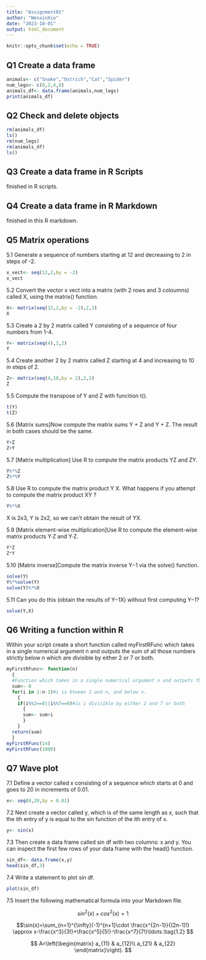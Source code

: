 ```yaml
---
title: "Assignment01"
author: "WenxinXie"
date: "2023-10-01"
output: html_document
---
```


```r
knitr::opts_chunk$set(echo = TRUE)
```

## Q1 Create a data frame

```r
animals<- c("Snake","Ostrich","Cat","Spider")
num_legs<- c(0,2,4,8)
animals_df<- data.frame(animals,num_legs)
print(animals_df)
```

## Q2 Check and delete objects

```r
rm(animals_df)
ls()
rm(num_legs)
rm(animals_df)
ls()

```

## Q3 Create a data frame in R Scripts

finished in R scripts.

## Q4 Create a data frame in R Markdown

finished in this R markdown.

## Q5 Matrix operations

5.1 Generate a sequence of numbers starting at 12 and decreasing to 2 in steps of -2.

```r
x_vect<- seq(12,2,by = -2)
x_vect
```

5.2 Convert the vector x vect into a matrix (with 2 rows and 3 coloumns) called X, using the matrix() function.

```r
X<- matrix(seq(12,2,by = -2),2,3)
X
```

5.3 Create a 2 by 2 matrix called Y consisting of a sequence of four numbers from 1-4.

```R
Y<- matrix(seq(4),2,2)
Y
```

5.4 Create another 2 by 2 matrix called Z starting at 4 and increasing to 10 in steps of 2.

```r
Z<- matrix(seq(4,10,by = 2),2,2)
Z
```

5.5 Compute the transpose of Y and Z with funcition t().

```r
t(Y)
t(Z)
```

5.6 [Matrix sums]Now compute the matrix sums Y + Z and Y + Z. The result in both cases should be the same.

```r
Y+Z
Z+Y
```

5.7 [Matrix multiplication] Use R to compute the matrix products YZ and ZY.

```r
Y%*%Z
Z%*%Y
```

5.8 Use R to compute the matrix product Y X. What happens if you attempt to compute the matrix product XY ?

```r
Y%*%X
```

X is 2x3, Y is 2x2, so we can't obtain the result of YX.

5.9 [Matrix element-wise multiplication]Use R to compute the element-wise matrix products Y·Z and Y·Z.

```r
Y*Z
Z*Y
```

5.10 [Matrix inverse]Compute the matrix inverse Y−1 via the solve() function.

```r
solve(Y)
Y%*%solve(Y)
solve(Y)%*%X
```

5.11 Can you do this (obtain the results of Y−1X) without first computing Y−1?

```r
solve(Y,X)
```

## Q6 Writing a function within R

Within your script create a short function called myFirstRFunc which takes in a single numerical argument n and outputs the sum of all those numbers strictly below n which are divisible by either 2 or 7 or both.

```r
myFirstRFunc<- function(n)
  {
  #Function which takes in a single numerical argument n and outputs the sum of all those numbers strictly below n which are divisible by either 2 or 7 or both.
  sum<- 0
  for(i in 1:n-1)#i is btween 1 and n, and below n.
    {
    if(i%%2==0||i%%7==0)#is i divisible by either 2 and 7 or both
      {
      sum<- sum+i
      }
    }
  return(sum)
  }
myFirstRFunc(14)
myFirstRFunc(1000)
```

## Q7 Wave plot

7.1 Define a vector called x consisting of a sequence which starts at 0 and goes to 20 in increments of 0.01.

```r
x<- seq(0,20,by = 0.01)
```

7.2 Next create a vector called y, which is of the same length as x, such that the ith entry of y is equal to the sin function of the ith entry of x.

```r
y<- sin(x)
```

7.3 Then create a data frame called sin df with two columns: x and y. You can inspect the first few rows of your data frame with the head() function.

```r
sin_df<- data.frame(x,y)
head(sin_df,3)
```

7.4 Write a statement to plot sin df.

```r
plot(sin_df)
```

7.5 Insert the following mathematical formula into your Markdown file.

$$sin^{2}(x)+cos^{2}(x)=1\tag{1.1}$$

$$\sin(x)=\sum_{n=1}^{\infty}(-1)^{n+1}\cdot \frac{x^{2n-1}}{(2n-1)!}
\approx x-\frac{x^3}{3!}+\frac{x^5}{5!}-\frac{x^7}{7!}\ldots.\tag{1.2} $$

$$ A=\left(\begin{matrix} a_{11} & a_{12}\\ a_{21} & a_{22} \end{matrix}\right). $$

